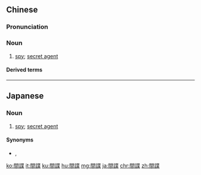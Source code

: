{{also|间谍}}
==Chinese==
{{zh-forms|s=间谍}}

===Pronunciation===
{{zh-pron
|m=jiàndié
|c=gaan3 dip6
|mn=qz,tw,xm,zz:kàn-tia̍p/tw:kan-tia̍p
|cat=n
}}

===Noun===
{{zh-noun}}

# [[spy]]; [[secret agent]]

====Derived terms====
{{zh-der|反間諜|間諜活動}}

----

==Japanese==
{{ja-kanjitab|かん|ちょう|yomi=o}}

===Noun===
{{ja-noun|かんちょう}}

# [[spy]]; [[secret agent]]

====Synonyms====
* {{ja-r|スパイ}}, {{ja-r|密偵|みってい}}

[[ko:間諜]]
[[it:間諜]]
[[ku:間諜]]
[[hu:間諜]]
[[mg:間諜]]
[[ja:間諜]]
[[chr:間諜]]
[[zh:間諜]]